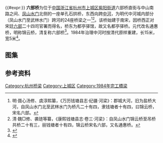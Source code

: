 {{#expr:}}{{文物保护单位
| 级别 = 市级
| 省名 = 浙江省
| 市/县名 = 杭州市
| 名称 = 中河南段古桥及古泉
| 子项 = 六部桥
| 图片 = [[File:Liubu_Bridge_01_2014-03.jpg|260px]]<br><small>六部桥南侧远景，2014年3月</small>
| 编号 = 3-22
| 分类 = 古建筑
| 时代 = 明、清
| 所在 = [[上城区|上城区]]
| 登录 = 2000年7月
}} 
'''六部桥'''为位于[[中国|中国]][[浙江省|浙江省]][[杭州市|杭州市]][[上城区|上城区]][[紫阳街道_(杭州市)|紫阳街道]]六部桥直街与中山南路之间、[[凤山水门|凤山水门]]北侧的一座单孔石拱桥，东西向跨[[中河_(杭州)|中河]]，为明代中河城内部分（凤山水门至武林水门）跨河的24座桥梁之一<ref>明·聂心汤修、虞淳熙纂，《万历钱塘县志·纪疆·河梁》：郡城大河，旧为盐桥大河，自凤山水门北至武林水门为桥凡二十有四，隶钱塘者十有四，曰锦云桥，宋名六部。</ref><ref>清·魏□修、袭琏等纂，《康熙钱塘县志·卷三·河梁》：自凤山水门锦云桥至吊桥共桥二十有三，丽钱塘者十有四，锦云桥宋名六部，又名通惠桥。</ref>。该桥始建于南宋，因桥西正对宋廷[[六部|六部]]二十四司官署而得名，桥东为都亭驿馆，故又名都亭驿桥。元代改名通惠桥，明称锦云桥，清复称六部桥<ref>{{cite web|url=http://hzdaily.hangzhou.com.cn/hzrb/html/2009-04/10/content_647268.htm|title=《中山南路：沿八百年御道，步入南宋大内》|accessdate=2014-06-19|work=周华诚|publisher=杭州日报|archive-date=2016-03-04|archive-url=https://web.archive.org/web/20160304202539/http://hzdaily.hangzhou.com.cn/hzrb/html/2009-04/10/content_647268.htm}}</ref>。1984年治理中河时按清代原样重建，长15米，宽5米<ref>{{cite web|url=http://www.zjol.com.cn/05art/system/2004/02/20/002412251.shtml|title=《杭州挖出南宋“国务院”》|accessdate=2014-06-19|work=|publisher=浙江在线|archive-date=2016-03-04|archive-url=https://web.archive.org/web/20160304195041/http://www.zjol.com.cn/05art/system/2004/02/20/002412251.shtml}}</ref>。

== 图集 ==
{{gallery
|File:Liubu Bridge 02 2014-03.jpg|自南侧看桥底，右侧为[[中河高架|中河高架]]
|File:Liubu Bridge 03 2014-03.jpg|自北侧看桥底
|File:Liubu Bridge 04 2014-03.jpg|自西侧看桥面
|File:Liubu Bridge 07 2014-03.jpg|西北侧抱鼓石细节
|File:Liubu Bridge 08 2014-03.jpg|东北侧抱鼓石细节
|File:Fengshan Gate View from Liubu Bridge 2014-03.jpg|自六部桥南望凤山水门}}

==参考资料==
{{reflist|2}}
{{DEFAULTSORT:L}}
{{commons|Category:Liubu Bridge}}
{{杭州中东河桥梁}}
[[Category:杭州桥梁|Category:杭州桥梁]]
[[Category:上城区|Category:上城区]]
[[Category:1984年完工橋梁|Category:1984年完工橋梁]]